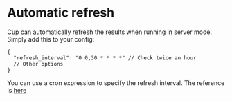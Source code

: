 # Automatic refresh

Cup can automatically refresh the results when running in server mode. Simply add this to your config:

```jsonc
{
  "refresh_interval": "0 0,30 * * * *" // Check twice an hour
  // Other options
}
```

You can use a cron expression to specify the refresh interval. The reference is [here](https://github.com/Hexagon/croner-rust#pattern)
